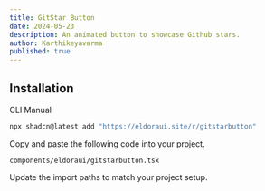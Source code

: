 ```yaml
---
title: GitStar Button
date: 2024-05-23
description: An animated button to showcase Github stars.
author: Karthikeyavarma
published: true
---
```


<ComponentPreview name="gitstardemo" />

## Installation

<Tabs defaultValue="cli">

<TabsList>
  <TabsTrigger value="cli">CLI</TabsTrigger>
  <TabsTrigger value="manual">Manual</TabsTrigger>
</TabsList>
<TabsContent value="cli">

```bash
npx shadcn@latest add "https://eldoraui.site/r/gitstarbutton"
```

</TabsContent>

<TabsContent value="manual">

<Steps>

<Step>Copy and paste the following code into your project.</Step>

`components/eldoraui/gitstarbutton.tsx`

<ComponentSource name="gitstarbutton" />

<Step>Update the import paths to match your project setup.</Step>

</Steps>


</TabsContent>

</Tabs>


